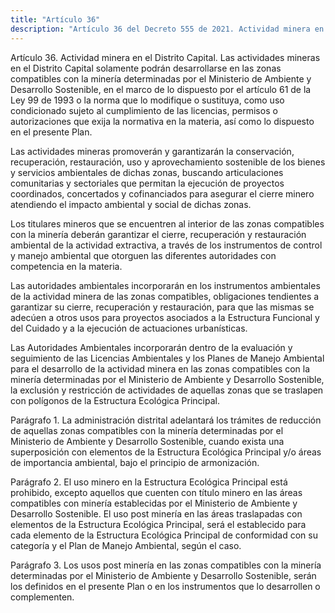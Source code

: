 ```yaml
---
title: "Artículo 36"
description: "Artículo 36 del Decreto 555 de 2021. Actividad minera en el Distrito Capital."
---
```


Artículo 36. Actividad minera en el Distrito Capital. Las actividades mineras en el Distrito Capital solamente podrán desarrollarse en las zonas compatibles con la minería determinadas por el Ministerio de Ambiente y Desarrollo Sostenible, en el marco de lo dispuesto por el artículo 61 de la Ley 99 de 1993 o la norma que lo modifique o sustituya, como uso condicionado sujeto al cumplimiento de las licencias, permisos o autorizaciones que exija la normativa en la materia, así como lo dispuesto en el presente Plan.
 
Las actividades mineras promoverán y garantizarán la conservación, recuperación, restauración, uso y aprovechamiento sostenible de los bienes y servicios ambientales de dichas zonas, buscando articulaciones comunitarias y sectoriales que permitan la ejecución de proyectos coordinados, concertados y cofinanciados para asegurar el cierre minero atendiendo el impacto ambiental y social de dichas zonas.
 
Los titulares mineros que se encuentren al interior de las zonas compatibles con la minería deberán garantizar el cierre, recuperación y restauración ambiental de la actividad extractiva, a través de los instrumentos de control y manejo ambiental que otorguen las diferentes autoridades con competencia en la materia.
 
Las autoridades ambientales incorporarán en los instrumentos ambientales de la actividad minera de las zonas compatibles, obligaciones tendientes a garantizar su cierre, recuperación y restauración, para que las mismas se adecúen a otros usos para proyectos asociados a la Estructura Funcional y del Cuidado y a la ejecución de actuaciones urbanísticas.
 
Las Autoridades Ambientales incorporarán dentro de la evaluación y seguimiento de las Licencias Ambientales y los Planes de Manejo Ambiental para el desarrollo de la actividad minera en las zonas compatibles con la minería determinadas por el Ministerio de Ambiente y Desarrollo Sostenible, la exclusión y restricción de actividades de aquellas zonas que se traslapen con polígonos de la Estructura Ecológica Principal.
 
Parágrafo 1. La administración distrital adelantará los trámites de reducción de aquellas zonas compatibles con la minería determinadas por el Ministerio de Ambiente y Desarrollo Sostenible, cuando exista una superposición con elementos de la Estructura Ecológica Principal y/o áreas de importancia ambiental, bajo el principio de armonización.
 
Parágrafo 2. El uso minero en la Estructura Ecológica Principal está prohibido, excepto aquellos que cuenten con título minero en las áreas compatibles con minería establecidas por el Ministerio de Ambiente y Desarrollo Sostenible. El uso post minería en las áreas traslapadas con elementos de la Estructura Ecológica Principal, será el establecido para cada elemento de la Estructura Ecológica Principal de conformidad con su categoría y el Plan de Manejo Ambiental, según el caso.
 
Parágrafo 3. Los usos post minería en las zonas compatibles con la minería determinadas por el Ministerio de Ambiente y Desarrollo Sostenible, serán los definidos en el presente Plan o en los instrumentos que lo desarrollen o complementen.
